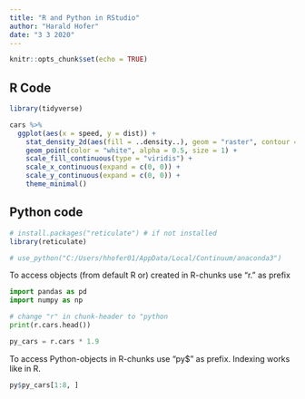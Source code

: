 ```yaml
---
title: "R and Python in RStudio"
author: "Harald Hofer"
date: "3 3 2020"
---
```


```r
knitr::opts_chunk$set(echo = TRUE)
```



## R Code

```r
library(tidyverse)

cars %>%
  ggplot(aes(x = speed, y = dist)) +
    stat_density_2d(aes(fill = ..density..), geom = "raster", contour = FALSE, interpolate = TRUE) +
    geom_point(color = "white", alpha = 0.5, size = 1) +
    scale_fill_continuous(type = "viridis") +
    scale_x_continuous(expand = c(0, 0)) +
    scale_y_continuous(expand = c(0, 0)) +
    theme_minimal()

```



## Python code
```r
# install.packages("reticulate") # if not installed
library(reticulate)

# use_python("C:/Users/hhofer01/AppData/Local/Continuum/anaconda3")
```


To access objects (from default R or) created in R-chunks use "r." as prefix

```python
import pandas as pd
import numpy as np
```

```python
# change "r" in chunk-header to "python
print(r.cars.head())

py_cars = r.cars * 1.9
```


To access Python-objects in R-chunks use "py$" as prefix. Indexing works like in R.

```r
py$py_cars[1:8, ]
```

